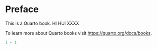 # Preface {.unnumbered}

This is a Quarto book. HI HUI XXXX

To learn more about Quarto books visit <https://quarto.org/docs/books>.

```r
1 + 1
```
